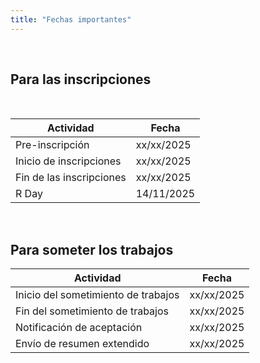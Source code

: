 ---
title: "Fechas importantes"
---

<br>

## Para las inscripciones

<br>

| Actividad                | Fecha      |
|--------------------------|------------|
| Pre-inscripción          | xx/xx/2025 |
| Inicio de inscripciones  | xx/xx/2025 |
| Fin de las inscripciones | xx/xx/2025 |
| R Day                    | 14/11/2025 |


<br>

## Para someter los trabajos

| Actividad                           | Fecha             |
|-------------------------------------|-------------------|
| Inicio del sometimiento de trabajos | xx/xx/2025        |
| Fin del sometimiento de trabajos    | xx/xx/2025        |
| Notificación de aceptación          | xx/xx/2025        |
| Envío de resumen extendido          | xx/xx/2025        |

